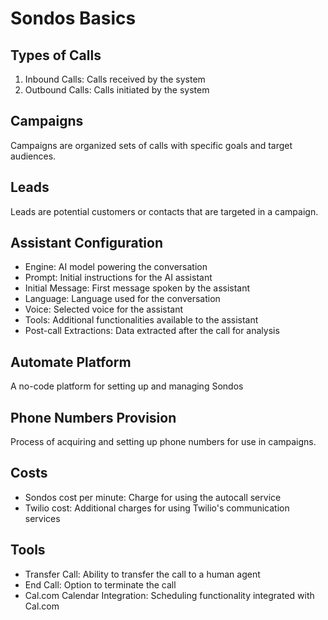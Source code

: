 # Sondos Basics

## Types of Calls

1. Inbound Calls: Calls received by the system
2. Outbound Calls: Calls initiated by the system

## Campaigns

Campaigns are organized sets of calls with specific goals and target audiences.

## Leads

Leads are potential customers or contacts that are targeted in a campaign.

## Assistant Configuration

- Engine: AI model powering the conversation
- Prompt: Initial instructions for the AI assistant
- Initial Message: First message spoken by the assistant
- Language: Language used for the conversation
- Voice: Selected voice for the assistant
- Tools: Additional functionalities available to the assistant
- Post-call Extractions: Data extracted after the call for analysis

## Automate Platform

A no-code platform for setting up and managing Sondos

## Phone Numbers Provision

Process of acquiring and setting up phone numbers for use in campaigns.

## Costs

- Sondos cost per minute: Charge for using the autocall service
- Twilio cost: Additional charges for using Twilio's communication services

## Tools

- Transfer Call: Ability to transfer the call to a human agent
- End Call: Option to terminate the call
- Cal.com Calendar Integration: Scheduling functionality integrated with Cal.com
